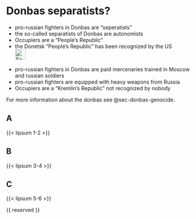 # Donbas separatists? {#sec-donbas-separatists}

::: {.callout-caution title="Myth"}
- pro-russian fighters in Donbas are "seperatists"
- the so-called separatists of Donbas are autonomists
- Occupiers are a "People's Republic"
- the Donetsk "People’s Republic" has been recognized by the US
[<br>![Search for topic in EUvsDisinfo](../all_common_img/EUvsDisinfo_400x240.jpg){height=2em}](https://euvsdisinfo.eu/disinformation-cases/?text=donetsk%20(separatists%7Cseparatist)&sort=relevance)
:::

::: {.callout-tip title="Truth"}
- pro-russian fighters in Donbas are paid mercenaries trained in Moscow and russian soldiers
- pro-russian fighters are equipped with heavy weapons from Russia 
- Occupiers are a "Kremlin's Republic" not recognized by nobody
:::

For more information about the donbas see @sec-donbas-genocide.

## A

{{< lipsum 1-2 >}}

## B

{{< lipsum 3-4 >}}

## C

{{< lipsum 5-6 >}}


{{ reserved }}

